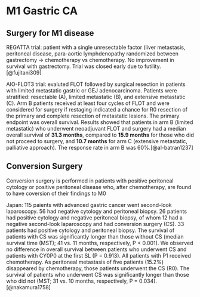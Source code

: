 # M1 Gastric CA

## Surgery for M1 disease

REGATTA trial: patient with a single unresectable factor (liver metastasis, peritoneal disease, para-aortic lymphdenopathy randomized between gastrectomy -\> chemotherapy vs chemotherapy. No improvement in survival with gastrectomy. Trial was closed early due to futility.[@fujitani309]

AIO-FLOT3 trial: evaluted FLOT followed by surgical resection in patients with limited metastatic gastric or GEJ adenocarcinoma. Patients were stratified: resectable (A), limited metastatic (B), and extensive metastatic (C). Arm B patients received at least four cycles of FLOT and were considered for surgery if restaging indicated a chance for R0 resection of the primary and complete resection of metastatic lesions. The primary endpoint was overall survival. Results showed that patients in arm B (limited metastatic) who underwent neoadjuvant FLOT and surgery had a median overall survival of **31.3 months**, compared to **15.9 months** for those who did not proceed to surgery, and **10.7 months** for arm C (extensive metastatic, palliative approach). The response rate in arm B was 60%.[@al-batran1237]

## Conversion Surgery

Conversion surgery is performed in patients with positive peritoneal cytology or positive peritoneal disease who, after chemotherapy, are found to have coversion of their findings to M0

Japan: 115 paients with advanced gastric cancer went second-look laparoscopy. 56 had negative cytology and peritoneal biopsy.  26 patients had positive cytology and negative peritoneal biopsy, of whom 12 had a negative second-look laparoscopy and had conversion surgery (CS). 33 patients had positive cytology and peritoneal biopsy. The survival of patients with CS was significantly longer than those without CS (median survival time (MST); 41 vs. 11 months, respectively, P < 0.001). We observed no difference in overall survival between patients who underwent CS and patients with CY0P0 at the first SL (P = 0.913). All patients with P1 received chemotherapy. As peritoneal metastasis of five patients (15.2%) disappeared by chemotherapy, those patients underwent the CS (R0). The survival of patients who underwent CS was significantly longer than those who did not (MST; 31 vs. 10 months, respectively, P = 0.034).[@nakamura1758]
